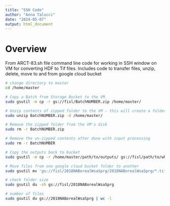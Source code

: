 ```yaml
---
title: "SSH Code"
author: "Anna Talucci"
date: "2024-05-07"
output: html_document
---
```


# Overview 

From ARCT-83.sh file command line code for working in SSH window on VM for converting HDF to Tif files. Includes code to transfer files, unzip, delete, move to and from google cloud bucket

```sh
# change directory to master
cd /home/master

# Copy a Batch from Storage Bucket to the VM
sudo gsutil -m cp -r gs://fisl/BatchNUMBER.zip /home/master/

# Unzip contents of zipped folder to the VM - this will create a folder with the contents of zipped folder  with same name as zipped folder
sudo unzip BatchNUMBER.zip -d /home/master/

# Remove the zipped folder from the VM's disk
sudo rm -r BatchNUMBER.zip 

# Remove the un-zipped contents after done with input processing
sudo rm -r BatchNUMBER

# Copy the outputs back to bucket
sudo gsutil -m cp -r /home/master/path/to/outputs/ gs://fisl/path/to/where/you/want/on/bucket

# Move files from one google cloud bucket folder to another
sudo gsutil mv 'gs://fisl/2018NABorealWsaSprg/2018NABorealWsaSprg/*.tif' gs://fisl/2018NABorealWsaSprg/

# check folder size
sudo gsutil du -sh gs://fisl/2018NABorealWsaSprg

# number of files
sudo gsutil du gs://2018NABorealWsaSprg | wc -l
```